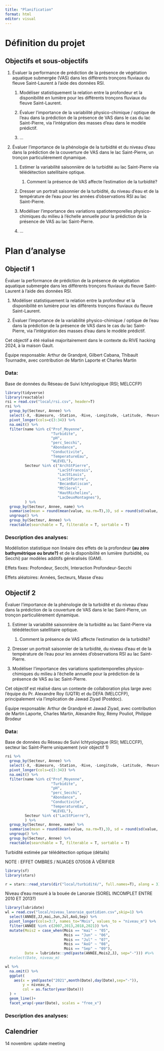 ```yaml
---
title: "Planification"
format: html
editor: visual
---
```


# Définition du projet

## Objectifs et sous-objectifs

1.  Évaluer la performance de prédiction de la présence de végétation aquatique submergée (VAS) dans les différents tronçons fluviaux du fleuve Saint-Laurent à l'aide des données RSI.

    1.  Modéliser statistiquement la relation entre la profondeur et la disponibilité en lumière pour les différents tronçons fluviaux du fleuve Saint-Laurent.

    2.  Évaluer l'importance de la variabilité physico-chimique / optique de l'eau dans la prédiction de la présence de VAS dans le cas du lac Saint-Pierre, via l'intégration des masses d'eau dans le modèle prédictif.

    3.  ...

2.  Évaluer l'importance de la phénologie de la turbidité et du niveau d'eau dans la prédiction de la couverture de VAS dans le lac Saint-Pierre, un tronçon particulièrement dynamique.

    1.  Estimer la variabilité saisonnière de la turbidité au lac Saint-Pierre via télédétection satellitaire optique.

        1.  Comment la présence de VAS affecte l'estimation de la turbidité?

    2.  Dresser un portrait saisonnier de la turbidité, du niveau d'eau et de la température de l'eau pour les années d'observations RSI au lac Saint-Pierre.

    3.  Modéliser l'importance des variations spatiotemporelles physico-chimiques du milieu à l'échelle annuelle pour la prédiction de la présence de VAS au lac Saint-Pierre.

    4.  ...

# Plan d'analyse

## Objectif 1

Évaluer la performance de prédiction de la présence de végétation aquatique submergée dans les différents tronçons fluviaux du fleuve Saint-Laurent à l'aide des données RSI.

1.  Modéliser statistiquement la relation entre la profondeur et la disponibilité en lumière pour les différents tronçons fluviaux du fleuve Saint-Laurent.

2.  Évaluer l'importance de la variabilité physico-chimique / optique de l'eau dans la prédiction de la présence de VAS dans le cas du lac Saint-Pierre, via l'intégration des masses d'eau dans le modèle prédictif.

Cet objectif a été réalisé majoritairement dans le contexte du RIVE hacking 2024, à la maison Gault.

Équipe responsable: Arthur de Grandpré, Gilbert Cabana, Thibault Tournadre, avec contribution de Martin Laporte et Charles Martin

### Data:

Base de données du Réseau de Suivi Ichtyologique (RSI; MELCCFP)

```r
library(tidyverse)
library(reactable)
rsi = read.csv("local/rsi.csv", header=T)
rsi %>%
  group_by(Secteur, Annee) %>%
  select(-X, -Bimesure, -Station, -Rive, -Longitude, -Latitude, -Mesure, -Fin) %>%
  pivot_longer(cols=c(3:34)) %>%
  na.omit() %>%
  filter(name %in% c("Prof_Moyenne",
                     "Turbidite",
                     "pH",
                     "perc_Secchi",
                     "Abondance",
                     "Conductivite",
                     "TemperatureEau",
                     "WLEVEL"),
         Secteur %in% c("ArchStPierre",
                        "LacStFrancois",
                        "LacStLouis",
                        "LacStPierre",
                        "BecanBatiscan",
                        "MtlSorel",
                        "HautRichelieu",
                        "LacDeuxMontagnes"),
         ) %>%
  group_by(Secteur, Annee, name) %>%
  summarise(mean = round(mean(value, na.rm=T),3), sd = round(sd(value, na.rm=T),3), n=n()) %>%
  ungroup() %>%
  group_by(Secteur, Annee) %>%
  reactable(searchable = T, filterable = T, sortable = T)

```

### Description des analyses:

Modélistion statistique non linéaire des effets de la profondeur **(au zéro bathymétrique ou brute?)** et de la disponibilité en lumière (turbidité, ou Secchi) par modèles additifs généralisés (GAM).

Effets fixes: Profondeur, Secchi, Interaction Profondeur-Secchi

Effets aléatoires: Années, Secteurs, Masse d'eau

## Objectif 2

Évaluer l'importance de la phénologie de la turbidité et du niveau d'eau dans la prédiction de la couverture de VAS dans le lac Saint-Pierre, un tronçon particulièrement dynamique.

1.  Estimer la variabilité saisonnière de la turbidité au lac Saint-Pierre via télédétection satellitaire optique.

    1.  Comment la présence de VAS affecte l'estimation de la turbidité?

2.  Dresser un portrait saisonnier de la turbidité, du niveau d'eau et de la température de l'eau pour les années d'observations RSI au lac Saint-Pierre.

3.  Modéliser l'importance des variations spatiotemporelles physico-chimiques du milieu à l'échelle annuelle pour la prédiction de la présence de VAS au lac Saint-Pierre.

Cet objectif est réalisé dans un contexte de collaboration plus large avec l'équipe du Pr. Alexandre Roy (UQTR) et du DEFA (MELCCFP), principalement via l'implication de Jawad Ziyad (Postdoc).

Équipe responsable: Arthur de Grandpré et Jawad Ziyad, avec contribution de Martin Laporte, Charles Martin, Alexandre Roy, Rémy Pouliot, Philippe Brodeur

### Data:

Base de données du Réseau de Suivi Ichtyologique (RSI; MELCCFP), secteur lac Saint-Pierre uniquement (voir objectif 1)

```r
rsi %>%
  group_by(Secteur, Annee) %>%
  select(-X, -Bimesure, -Station, -Rive, -Longitude, -Latitude, -Mesure, -Fin) %>%
  pivot_longer(cols=c(3:34)) %>%
  na.omit() %>%
  filter(name %in% c("Prof_Moyenne",
                     "Turbidite",
                     "pH",
                     "perc_Secchi",
                     "Abondance",
                     "Conductivite",
                     "TemperatureEau",
                     "WLEVEL"),
         Secteur %in% c("LacStPierre"),
         ) %>%
  group_by(Secteur, Annee, name) %>%
  summarise(mean = round(mean(value, na.rm=T),3), sd = round(sd(value, na.rm=T),3), n=n()) %>%
  ungroup() %>%
  group_by(Secteur, Annee) %>%
  reactable(searchable = T, filterable = T, sortable = T)

```

Turbidité estimée par télédétection optique (détails)

NOTE : EFFET OMBRES / NUAGES 070508 À VÉRIFIER

```r
library(sf)
library(stars)

r = stars::read_stars(dir("local/turbidité/", full.names=T), along = 3)

```

Niveau d'eau mesuré à la bouée de Lanoraie (SOREL INCOMPLET ENTRE 2010 ET 2013?)

```r
library(lubridate)
wl = read.csv("local/niveau_lanoraie_quotidien.csv",skip=1) %>%
  select(ANNÉE,JJ,mai,Jun,Jul,Aoû,Sep) %>%
  pivot_longer(cols=3:7, names_to="Mois", values_to = "niveau_m") %>%
  filter(ANNÉE %in% c(2007,2013,2018,2021)) %>%
  mutate(Mois2 = case_when(Mois == "mai" ~ "05",
                           Mois == "Jun" ~ "06",
                           Mois == "Jul" ~ "07",
                           Mois == "Aoû" ~ "08",
                           Mois == "Sep" ~ "09"),
         Date = lubridate::ymd(paste(ANNÉE,Mois2,JJ, sep="-"))) #%>%
  #select(Date, niveau_m)

wl %>%
  na.omit() %>%
  ggplot(
    aes(x = ymd(paste("2021",month(Date),day(Date),sep="-")),
        y = niveau_m,
        col = as.factor(year(Date)))
  ) +
  geom_line()+
  facet_wrap(~year(Date), scales = "free_x")
```

### Description des analyses:

## Calendrier

14 novembre: update meeting
